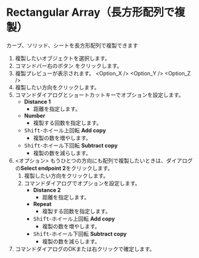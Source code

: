 
# Rectangular Array（長方形配列で複製）

<Reference shortcut="" command="Rectangular Array" button="コマンドバー右" />

カーブ、ソリッド、シートを長方形配列で複製できます

1. 複製したいオブジェクトを選択します。
2. コマンドバー右のボタン <ButtonIcon type="button-rectangular-array" /> をクリックします。
3. 複製プレビューが表示されます。
   <Option_X />
   <Option_Y />
   <Option_Z />
4. 複製したい方向をクリックします。
5. コマンドダイアログとショートカットキーでオプションを設定します。
   - **Distance 1**
      - 距離を指定します。
   - **Number**
      - 複製する回数を指定します。
   - <kbd>Shift</kbd>-ホイール上回転 **Add copy**
      - 複製の数を増やします。
   - <kbd>Shift</kbd>-ホイール下回転 **Subtract copy**
      - 複製の数を減らします。
5. \<オプション\> もうひとつの方向にも配列で複製したいときは、ダイアログの**Select endpoint 2**をクリックします。
    1. 複製したい方向をクリックします。
    2. コマンドダイアログでオプションを設定します。
         - **Distance 2**
            - 距離を指定します。
         - **Repeat**
            - 複製する回数を指定します。
         - <kbd>Shift</kbd>-ホイール上回転 **Add copy**
            - 複製の数を増やします。
         - <kbd>Shift</kbd>-ホイール下回転 **Subtract copy**
            - 複製の数を減らします。
6. コマンドダイアログのOKまたは右クリックで確定します。


